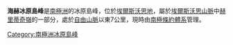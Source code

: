 {{coord|80|3|S|82|35|W|source:GNIS|display=title}}

'''海赫冰原島峰'''是[[南極洲|南極洲]]的冰原島峰，位於[[埃爾斯沃思地|埃爾斯沃思地]]，屬於[[埃爾斯沃思山脈|埃爾斯沃思山脈]]中[[赫里蒂奇嶺|赫里蒂奇嶺]]的一部分，處於[[自由山脈_(南極洲)|自由山脈]]以東7公里，現時由[[南極條約體系|南極條約體系]]管理。

{{DEFAULTSORT:High Nunatak}}
[[Category:南極洲冰原島峰|Category:南極洲冰原島峰]]


{{EllsworthLand-geo-stub}}